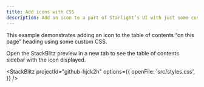 ```yaml
---
title: Add icons with CSS
description: Add an icon to a part of Starlight’s UI with just some custom CSS
---
```



This example demonstrates adding an icon to the table of contents “on this page” heading using some custom CSS.

Open the StackBlitz preview in a new tab to see the table of contents sidebar with the icon displayed.

<StackBlitz
	projectId="github-hjck2h"
	options={{
		openFile: 'src/styles.css',
	}}
/>
